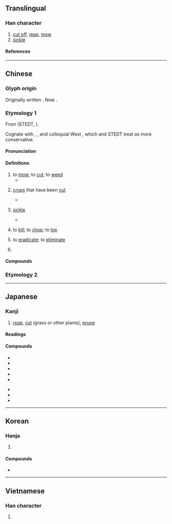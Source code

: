 {{also|苅|xii|XII}}
{{character info}}
==Translingual==

===Han character===
{{Han char|rn=18|rad=刀|as=02|sn=4|four=42000|canj=KLN|ids=⿰乂刂}}

# [[cut off]], [[reap]], [[mow]]
# [[sickle]]

====References====
{{Han ref|kx=0136.100|dkj=01859|dj=0307.060|hdz=10323.070|uh=5208}}

----

==Chinese==
{{zh-forms|alt=乂,苅,艾,𠛄}}

===Glyph origin===
{{Han etym}}
Originally written {{zh-l|*乂}}. Now {{Han_compound|乂|刀|alt2=刂|t1=to mow|t2=knife|ls=psc|ls2=ic|c1=p|c2=s|nocap=y}}.

===Etymology 1===
From {{inh|zh|sit-pro|*r-ŋa-p||to mow, cut, reap}} (STEDT, {{zh-ref|Schuessler, 2007}}).

Cognate with {{cog|bo|tr=rŋa-ba}}, {{m|bo|tr=brŋas}}, and colloquial West {{cog|bo|tr=rŋab-ba}}, which {{zh-ref|Coblin (1986)}} and STEDT treat as more conservative.

====Pronunciation====
{{zh-pron
|m=yì
|c=ngaai6
|mn=ngāi
|mc=y
|oc=y
|cat=v,n,pn
}}

====Definitions====
{{zh-hanzi}}

# to [[mow]]; to [[cut]]; to [[weed]]
#* {{zh-x|葛 之 覃 兮、施 于 中-谷。<br>維 葉 莫-莫、是 刈 是 濩。<br>為 絺 為 綌、服 之 無-斁{yì}。|How the dolichos spread itself out, extending to the middle of the valley!<br> Its leaves were luxuriant and dense. I '''cut''' it and I boiled it,<br> And made both fine cloth and coarse, which I will wear without getting tired of it.|ref=Shijing}}
# {{lb|zh|obsolete}} [[crop]]s that have been [[cut]]
#* {{zh-x|一 春 違 其 農，二 夏 食 其 穀，三 秋 取 其 刈，四 冬 凍 其 葆。|First, in spring encircle their farmlands; second, in summer eat their provisions; third, in autumn seize their '''harvests / crops''', in winter expose their stores.|ref=Yizhoushu}}
# {{lb|zh|literary}} [[sickle]]
#* {{zh-x|時雨 既 至，挾 其 槍、刈、耨、鎛，以 旦-暮 從事 於 田野。|When the timely seasonal rain is just come, [they farmers] clasp their stakes, '''sickles''', weeders, and hoes to work from dawn to dusk in the fields.|ref=Guoyu}}
# {{lb|zh|literary}} to [[kill]]; to [[chop]]; to [[lop]]
# {{lb|zh|literary}} to [[eradicate]]; to [[eliminate]]
# {{surname|zh}}

=====Compounds=====
{{zh-der|刈包|刈蓍遺簪|刈鉤|刈香|剷刈|斬刈殺伐}}

===Etymology 2===
{{zh-see|割|ss}}

----

==Japanese==

===Kanji===
{{ja-kanji|grade=c|rs=刀02}}

# [[reap]], [[cut]] (grass or other plants), [[prune]]

====Readings====
{{ja-readings
|goon=げ
|kanon=がい
|on=かい
|kun=か-る
|nanori=かっ
}}

====Compounds====
{{top2}}
* {{ja-r|刈る|かる|cut, mow, harvest}}
* {{ja-r|刈り込む|かりこむ|cut, dress, prune}}
* {{ja-r|刈り取る|かりとる|mow, reap, harvest}}
* {{ja-r|刈り入れ|かり.いれ|harvest}}
* {{ja-r|刈り立て|かりたて|new mown, newly cut}}
{{mid2}}
* {{ja-r|稲%刈り|いね%かり|rice reaping}}
* {{ja-r|草%刈り|くさ%かり|mowing, mower}}
* {{ja-r|丸%刈り|まる%がり|close clipping}}
{{bottom}}

----

==Korean==

===Hanja===
{{ko-hanja|깍다|깍을|예}}

# {{hanja form of|예|to [[mow]]}}

====Compounds====
* {{ko-l|예초기|[[grass]] [[mower]]|刈草機}}

----

==Vietnamese==

===Han character===
{{vi-readings|reading=[[ngãi]]|rs=刀02}}

# {{rfdef|vi|sort=刀02}}